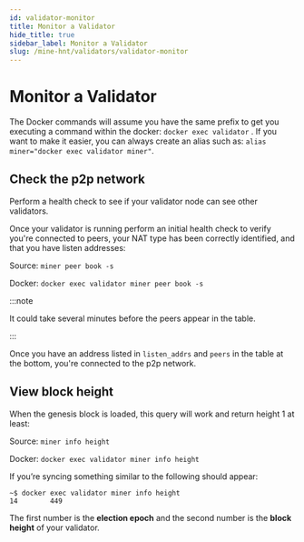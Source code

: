 ```yaml
---
id: validator-monitor
title: Monitor a Validator
hide_title: true
sidebar_label: Monitor a Validator
slug: /mine-hnt/validators/validator-monitor
---
```



# Monitor a Validator

The Docker commands will assume you have the same prefix to get you executing a command within the docker: ```docker exec validator``` . If you want to make it easier, you can always create an alias such as: ```alias miner="docker exec validator miner"```.

## Check the p2p network

Perform a health check to see if your validator node can see other validators. 

Once your validator is running perform an initial health check to verify you're connected to peers, your NAT type has been correctly identified, and that you have listen addresses:

Source: ```miner peer book -s```

Docker: ```docker exec validator miner peer book -s```

:::note

It could take several minutes before the peers appear in the table.

:::

Once you have an address listed in ```listen_addrs``` and ```peers``` in the table at the bottom, you're connected to the p2p network.

## View block height

When the genesis block is loaded, this query will work and return height 1 at least:

Source: ```miner info height```

Docker: ```docker exec validator miner info height```

If you’re syncing something similar to the following should appear:
```
~$ docker exec validator miner info height
14        449
```

The first number is the **election epoch** and the second number is the **block height** of your validator. 
